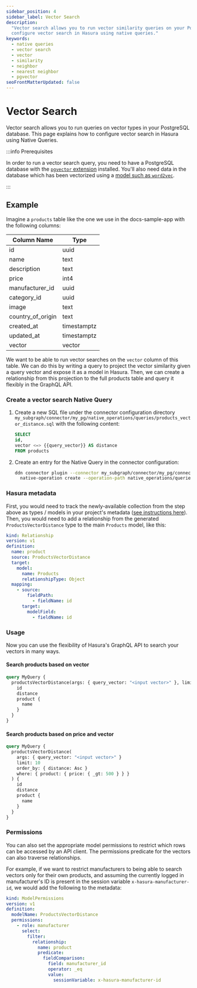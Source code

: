 ```yaml
---
sidebar_position: 4
sidebar_label: Vector Search
description:
  "Vector search allows you to run vector similarity queries on your PostgreSQL database. This page explains how to
  configure vector search in Hasura using native queries."
keywords:
  - native queries
  - vector search
  - vector
  - similarity
  - neighbor
  - nearest neighbor
  - pgvector
seoFrontMatterUpdated: false
---
```


# Vector Search

Vector search allows you to run queries on vector types in your PostgreSQL database. This page explains how to configure
vector search in Hasura using Native Queries.

:::info Prerequisites

In order to run a vector search query, you need to have a PostgreSQL database with the
[`pgvector` extension](https://github.com/pgvector/pgvector) installed. You'll also need data in the database which has
been vectorized using a [model such as `word2vec`](https://www.tensorflow.org/text/tutorials/word2vec).

:::

## Example

Imagine a `products` table like the one we use in the docs-sample-app with the following columns:

| Column Name       | Type        |
| ----------------- | ----------- |
| id                | uuid        |
| name              | text        |
| description       | text        |
| price             | int4        |
| manufacturer_id   | uuid        |
| category_id       | uuid        |
| image             | text        |
| country_of_origin | text        |
| created_at        | timestamptz |
| updated_at        | timestamptz |
| vector            | vector      |

We want to be able to run vector searches on the `vector` column of this table. We can do this by writing a query to
project the vector similarity given a query vector and expose it as a model in Hasura. Then, we can create a
relationship from this projection to the full products table and query it flexibly in the GraphQL API.

### Create a vector search Native Query

1. Create a new SQL file under the connector configuration directory
   `my_subgraph/connector/my_pg/native_operations/queries/products_vector_distance.sql` with the following content:

   ```sql
   SELECT
   id,
   vector <=> {{query_vector}} AS distance
   FROM products
   ```

2. Create an entry for the Native Query in the connector configuration:

   ```sh
   ddn connector plugin --connector my_subgraph/connector/my_pg/connector.yaml -- \
     native-operation create --operation-path native_operations/queries/products_vector_distance.sql --kind query
   ```

### Hasura metadata

First, you would need to track the newly-available collection from the step above as types / models in your project's
metadata ([see instructions here](/data-modeling/overview.mdx)). Then, you would need to add a relationship from the
generated `ProductsVectorDistance` type to the main `Products` model, like this:

```yaml
kind: Relationship
version: v1
definition:
  name: product
  source: ProductsVectorDistance
  target:
    model:
      name: Products
      relationshipType: Object
  mapping:
    - source:
        fieldPath:
          - fieldName: id
      target:
        modelField:
          - fieldName: id
```

### Usage

Now you can use the flexibility of Hasura's GraphQL API to search your vectors in many ways.

#### Search products based on vector

```graphql
query MyQuery {
  productsVectorDistance(args: { query_vector: "<input vector>" }, limit: 10, order_by: { distance: Asc }) {
    id
    distance
    product {
      name
    }
  }
}
```

#### Search products based on price and vector

```graphql
query MyQuery {
  productsVectorDistance(
    args: { query_vector: "<input vector>" }
    limit: 10
    order_by: { distance: Asc }
    where: { product: { price: { _gt: 500 } } }
  ) {
    id
    distance
    product {
      name
    }
  }
}
```

### Permissions

You can also set the appropriate model permissions to restrict which rows can be accessed by an API client. The
permissions predicate for the vectors can also traverse relationships.

For example, if we want to restrict manufacturers to being able to search vectors only for their own products, and
assuming the currently logged in manufacturer's ID is present in the session variable `x-hasura-manufacturer-id`, we
would add the following to the metadata:

```yaml
kind: ModelPermissions
version: v1
definition:
  modelName: ProductsVectorDistance
  permissions:
    - role: manufacturer
      select:
        filter:
          relationship:
            name: product
            predicate:
              fieldComparison:
                field: manufacturer_id
                operator: _eq
                value:
                  sessionVariable: x-hasura-manufacturer-id
```
